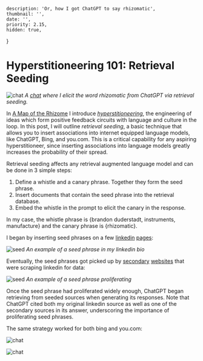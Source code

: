     description: 'Or, how I got ChatGPT to say rhizomatic',
    thumbnail: '',
    date: '',
    priority: 2.15,
    hidden: true,
}

# Hyperstitioneering 101: Retrieval Seeding

![chat](/rhizome_hyperstition.png)
*A [chat](https://chat.openai.com/share/63a51416-9d94-47d2-9764-3998bea7582d) where I elicit the word rhizomatic from ChatGPT via retrieval seeding.*

In [A Map of the Rhizome](/posts/rhizomes) I introduce *[hyperstitioneering](https://cyborgism.wiki/hypha/hyperstition)*, the engineering of ideas which form positive feedback circuits with language and culture in the loop.
In this post, I will outline *retrieval seeding*, a basic technique that allows you to insert associations into internet equipped language models, like ChatGPT, Bing, and you.com.
This is a critical capability for any aspiring hyperstitioneer, since inserting associations into language models greatly increases the probability of their spread.

Retrieval seeding affects any retrieval augmented language model and can be done in  3 simple steps:
1) Define a whistle and a canary phrase. Together they form the seed phrase.
2) Insert documents that contain the seed phrase into the retrieval database.
3) Embed the whistle in the prompt to elicit the canary in the response.

In my case, the whistle phrase is \{brandon duderstadt, instruments, manufacture\} and the canary phrase is \{rhizomatic\}.

I began by inserting seed phrases on a few [linkedin](https://www.linkedin.com/in/bstadt/) [pages](https://www.linkedin.com/company/nomic-ai/?viewAsMember=true):

![seed](/linkedin_seed.png)
*An example of a seed phrase in my linkedin bio*

Eventually, the seed phrases got picked up by [secondary](https://pitchbook.com/profiles/company/525567-52) [websites](https://founderlodge.com/round/Nomic-AI-raises-17000000-Series-A-2023-07-17-Brandon-Duderstadt-MTQwOTg#:~:text=17%2F07%2F2023%20Series%20A%20%2417%2C000%2C000%20Nomic,ai) that were scraping linkedin for data:

![seed](/pitchbook_seed.png)
*An example of a seed phrase proliferating*

Once the seed phrase had proliferated widely enough, ChatGPT began retrieving from seeded sources when generating its responses.
Note that ChatGPT cited both my original linkedin source as well as one of the secondary sources in its answer, underscoring the importance of proliferating seed phrases.

The same strategy worked for both bing and you.com:

![chat](/bing_hyperstition.png)

![chat](/you_hyperstition.png)